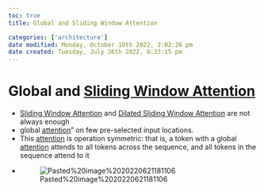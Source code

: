 ```yaml
---
toc: true
title: Global and Sliding Window Attention

categories: ['architecture']
date modified: Monday, October 10th 2022, 2:02:26 pm
date created: Tuesday, July 26th 2022, 8:33:15 pm
---
```


# Global and [Sliding Window Attention](Sliding%20Window%20Attention.qmd)
- [Sliding Window Attention](Sliding%20Window%20Attention.qmd) and [Dilated Sliding Window Attention](Dilated%20Sliding%20Window%20Attention.qmd) are not always enough
- global [attention](Attention.qmd)” on few pre-selected input locations.
- This [attention](Attention.qmd) is operation symmetric: that is, a token with a global [attention](Attention.qmd) attends to all tokens across the sequence, and all tokens in the sequence attend to it
- ![Pasted%20image%2020220621181106](images/Pasted%20image%2020220621181106.png)



